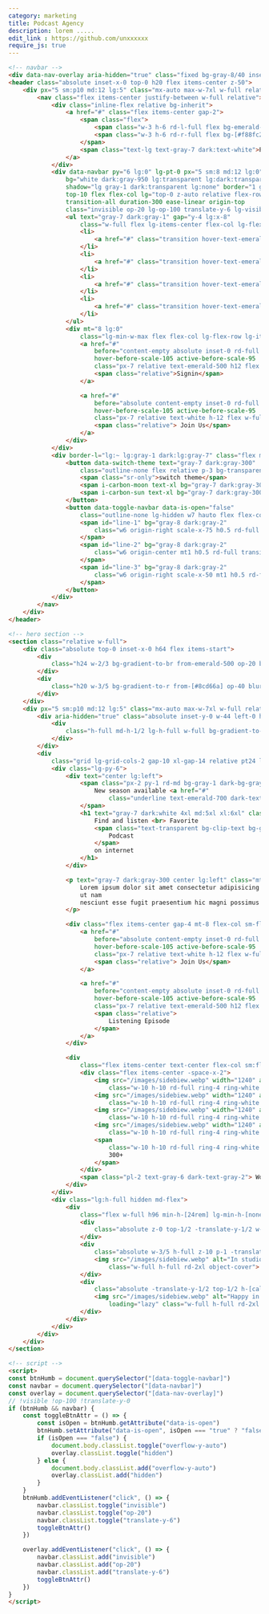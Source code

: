 ```yaml
---
category: marketing
title: Podcast Agency
description: lorem .....
edit_link : https://github.com/unxxxxxx
require_js: true
---
```


```html
<!-- navbar -->
<div data-nav-overlay aria-hidden="true" class="fixed bg-gray-8/40 inset-0 z-30 hidden lg:hidden"></div>
<header class="absolute inset-x-0 top-0 h20 flex items-center z-50">
    <div px="5 sm:p10 md:12 lg:5" class="mx-auto max-w-7xl w-full relative z-50">
        <nav class="flex items-center justify-between w-full relative">
            <div class="inline-flex relative bg-inherit">
                <a href="#" class="flex items-center gap-2">
                    <span class="flex">
                        <span class="w-3 h-6 rd-l-full flex bg-emerald-500"></span>
                        <span class="w-3 h-6 rd-r-full flex bg-[#f88fc2] mt-2"></span>
                    </span>
                    <span class="text-lg text-gray-7 dark:text-white">Podux</span>
                </a>
            </div>
            <div data-navbar py="6 lg:0" lg-pt-0 px="5 sm:8 md:12 lg:0"
                bg="white dark:gray-950 lg:transparent lg:dark:transparent"
                shadow="lg gray-1 dark:transparent lg:none" border="1 gray-2 dark:gray-7 lg:none" absolute
                top-10 flex flex-col lg="top-0 z-auto relative flex-row justify-between" rd="xl lg:none" w-full
                transition-all duration-300 ease-linear origin-top
                class="invisible op-20 lg-op-100 translate-y-6 lg-visible lg-translate-y-0">
                <ul text="gray-7 dark:gray-1" gap="y-4 lg:x-8"
                    class="w-full flex lg-items-center flex-col lg-flex-row lg-w-full lg-justify-center">
                    <li>
                        <a href="#" class="transition hover-text-emerald-500 ease-linear">Podcast</a>
                    </li>
                    <li>
                        <a href="#" class="transition hover-text-emerald-500 ease-linear">Solution</a>
                    </li>
                    <li>
                        <a href="#" class="transition hover-text-emerald-500 ease-linear">Blog</a>
                    </li>
                    <li>
                        <a href="#" class="transition hover-text-emerald-500 ease-linear">About</a>
                    </li>
                </ul>
                <div mt="8 lg:0"
                    class="lg-min-w-max flex flex-col lg-flex-row lg-items-center gap-4 w-full sm-w-max">
                    <a href="#"
                        before="content-empty absolute inset-0 rd-full  bg-emerald-500/5 dark:bg-emerald-500/10 transition-transform ease-linear"
                        hover-before-scale-105 active-before-scale-95
                        class="px-7 relative text-emerald-500 h12 flex w-full sm-w-max justify-center items-center">
                        <span class="relative">Signin</span>
                    </a>

                    <a href="#"
                        before="absolute content-empty inset-0 rd-full bg-emerald-500 transition-transform ease-linear"
                        hover-before-scale-105 active-before-scale-95
                        class="px-7 relative text-white h-12 flex w-full sm-w-max justify-center items-center">
                        <span class="relative"> Join Us</span>
                    </a>
                </div>
            </div>
            <div border-l="lg:~ lg:gray-1 dark:lg:gray-7" class="flex ml-2 pl-2 min-w-max items-center gap-x-3">
                <button data-switch-theme text="gray-7 dark:gray-300"
                    class="outline-none flex relative p-3 bg-transparent">
                    <span class="sr-only">switch theme</span>
                    <span i-carbon-moon text-xl bg="gray-7 dark:gray-300" hidden dark-flex></span>
                    <span i-carbon-sun text-xl bg="gray-7 dark:gray-300" flex dark-hidden></span>
                </button>
                <button data-toggle-navbar data-is-open="false"
                    class="outline-none lg-hidden w7 hauto flex flex-col relative bg-transparent">
                    <span id="line-1" bg="gray-8 dark:gray-2"
                        class="w6 origin-right scale-x-75 h0.5 rd-full transition-all duration-300 ease-linear">
                    </span>
                    <span id="line-2" bg="gray-8 dark:gray-2"
                        class="w6 origin-center mt1 h0.5 rd-full transition-all duration-300 ease-linear">
                    </span>
                    <span id="line-3" bg="gray-8 dark:gray-2"
                        class="w6 origin-right scale-x-50 mt1 h0.5 rd-full transition-all duration-300 ease-linear">
                    </span>
                </button>
            </div>
        </nav>
    </div>
</header>

<!-- hero section -->
<section class="relative w-full">
    <div class="absolute top-0 inset-x-0 h64 flex items-start">
        <div
            class="h24 w-2/3 bg-gradient-to-br from-emerald-500 op-20 blur-2xl dark-from-[#570cac] dark-invisible dark-op-40">
        </div>
        <div
            class="h20 w-3/5 bg-gradient-to-r from-[#8cd66a] op-40 blur-2xl dark-from-[#670ccf] dark-op-40">
        </div>
    </div>
    <div px="5 sm:p10 md:12 lg:5" class="mx-auto max-w-7xl w-full relative"><!--[-->
        <div aria-hidden="true" class="absolute inset-y-0 w-44 left-0 hidden dark-flex">
            <div
                class="h-full md-h-1/2 lg-h-full w-full bg-gradient-to-tr op-40 dark-blur-2xl dark-from-[#570cac] dark-op-20">
            </div>
        </div>
        <div
            class="grid lg-grid-cols-2 gap-10 xl-gap-14 relative pt24 lg-max-w-none max-w-2xl md-max-w-4xl mx-auto">
            <div class="lg-py-6">
                <div text="center lg:left">
                    <span class="px-2 py-1 rd-md bg-gray-1 dark-bg-gray-8 text-emerald-500">
                        New season available <a href="#"
                            class="underline text-emerald-700 dark-text-emerald-400 font-semibold">here</a>
                    </span>
                    <h1 text="gray-7 dark:white 4xl md:5xl xl:6xl" class="pt-8 font-bold">
                        Find and listen <br> Favorite
                        <span class="text-transparent bg-clip-text bg-gradient-to-br from-emerald-500 to-[#8cd66a]">
                            Podcast
                        </span>
                        on internet
                    </h1>
                </div>

                <p text="gray-7 dark:gray-300 center lg:left" class="mt-8 mx-auto max-w-lg lg-max-w-md lg-mx-0">
                    Lorem ipsum dolor sit amet consectetur adipisicing elit. Illum, beatae omnis ipsa magnam neque
                    ut nam
                    nesciunt esse fugit praesentium hic magni possimus illo consequatur.
                </p>

                <div class="flex items-center gap-4 mt-8 flex-col sm-flex-row sm-w-max sm-mx-auto lg-mx-0">
                    <a href="#"
                        before="absolute content-empty inset-0 rd-full bg-emerald-500 transition-transform ease-linear"
                        hover-before-scale-105 active-before-scale-95
                        class="px-7 relative text-white h-12 flex w-full sm-w-max justify-center items-center">
                        <span class="relative"> Join Us</span>
                    </a>

                    <a href="#"
                        before="content-empty absolute inset-0 rd-full  bg-emerald-500/5 dark:bg-emerald-500/10 transition-transform ease-linear"
                        hover-before-scale-105 active-before-scale-95
                        class="px-7 relative text-emerald-500 h12 flex w-full sm-w-max justify-center items-center">
                        <span class="relative">
                            Listening Episode
                        </span>
                    </a>
                </div>

                <div
                    class="flex items-center text-center flex-col sm:flex-row gap-4 sm:gap-0 mt-8 w-max mx-auto lg:mx-0">
                    <div class="flex items-center -space-x-2">
                        <img src="/images/sidebiew.webp" width="1240" alt="avatar"
                            class="w-10 h-10 rd-full ring-4 ring-white dark-ring-gray-950 object-cover">
                        <img src="/images/sidebiew.webp" width="1240" alt="avatar"
                            class="w-10 h-10 rd-full ring-4 ring-white dark-ring-gray-950 object-cover">
                        <img src="/images/sidebiew.webp" width="1240" alt="avatar"
                            class="w-10 h-10 rd-full ring-4 ring-white dark-ring-gray-950 object-cover">
                        <img src="/images/sidebiew.webp" width="1240" alt="avatar"
                            class="w-10 h-10 rd-full ring-4 ring-white dark-ring-gray-950 object-cover">
                        <span
                            class="w-10 h-10 rd-full ring-4 ring-white dark-ring-gray-950 bg-gray-2 dark-bg-gray-7 text-xs text-gray-7 dark-text-gray-300 flex items-center justify-center">
                            300+
                        </span>
                    </div>
                    <span class="pl-2 text-gray-6 dark-text-gray-2"> WordWide listners </span>
                </div>
            </div>
            <div class="lg:h-full hidden md-flex">
                <div
                    class="flex w-full h96 min-h-[24rem] lg-min-h-[none] lg-w-full lg-h-full items-center relative">
                    <div
                        class="absolute z-0 top-1/2 -translate-y-1/2 w-5/6 right-0 h-[calc(80%+20px)] bg-gradient-to-tr op-25 from-emerald-500 to-pink-300 dark-from-[#570cac] dark-to-emerald-500 blur-2xl">
                    </div>
                    <div
                        class="absolute w-3/5 h-full z-10 p-1 -translate-y-1/2 top-1/2 right-3 rd-3xl bg-whitee dark-bg-gray-950  shadow-lg shadow-gray-1 dark-shadow-transparent  border border-gray-2 dark-border-gray-8">
                        <img src="/images/sidebiew.webp" alt="In studio" width="500" height="auto" loading="lazy"
                            class="w-full h-full rd-2xl object-cover">
                    </div>
                    <div
                        class="absolute -translate-y-1/2 top-1/2 h-[calc(80%-2rem)] w-[calc(40%-20px)] p-1 rd-3xl bg-white dark-bg-gray-950  shadow-lg shadow-gray-1 dark-shadow-transparent  border border-gray-2 dark-border-gray-8">
                        <img src="/images/sidebiew.webp" alt="Happy in studio" width="200" height="auto"
                            loading="lazy" class="w-full h-full rd-2xl object-cover">
                    </div>
                </div>
            </div>
        </div>
    </div>
</section>

<!-- script -->
<script>
const btnHumb = document.querySelector("[data-toggle-navbar]")
const navbar = document.querySelector("[data-navbar]")
const overlay = document.querySelector("[data-nav-overlay]")
// !visible !op-100 !translate-y-0
if (btnHumb && navbar) {
    const toggleBtnAttr = () => {
        const isOpen = btnHumb.getAttribute("data-is-open")
        btnHumb.setAttribute("data-is-open", isOpen === "true" ? "false" : "true")
        if (isOpen === "false") {
            document.body.classList.toggle("overflow-y-auto")
            overlay.classList.toggle("hidden")
        } else {
            document.body.classList.add("overflow-y-auto")
            overlay.classList.add("hidden")
        }
    }
    btnHumb.addEventListener("click", () => {
        navbar.classList.toggle("invisible")
        navbar.classList.toggle("op-20")
        navbar.classList.toggle("translate-y-6")
        toggleBtnAttr()
    })

    overlay.addEventListener("click", () => {
        navbar.classList.add("invisible")
        navbar.classList.add("op-20")
        navbar.classList.add("translate-y-6")
        toggleBtnAttr()
    })
}
</script>
```